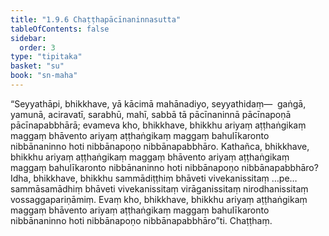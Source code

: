```yaml
---
title: "1.9.6 Chaṭṭhapācīnaninnasutta"
tableOfContents: false
sidebar:
  order: 3
type: "tipitaka"
basket: "su"
book: "sn-maha"
---
```



<DynamicBreadcrumb />

<Division number="96" book="sn-maha" bookNo="14" page="31">

<Paragraph number="204" book="sn-maha">
“Seyyathāpi, bhikkhave, yā kācimā mahānadiyo, seyyathidaṃ—  gaṅgā, yamunā, aciravatī, sarabhū, mahī, sabbā tā pācīnaninnā pācīnapoṇā pācīnapabbhārā; evameva kho, bhikkhave, bhikkhu ariyaṃ aṭṭhaṅgikaṃ maggaṃ bhāvento ariyaṃ aṭṭhaṅgikaṃ maggaṃ bahulīkaronto nibbānaninno hoti nibbānapoṇo nibbānapabbhāro. Kathañca, bhikkhave, bhikkhu ariyaṃ aṭṭhaṅgikaṃ maggaṃ bhāvento ariyaṃ aṭṭhaṅgikaṃ maggaṃ bahulīkaronto nibbānaninno hoti nibbānapoṇo nibbānapabbhāro? Idha, bhikkhave, bhikkhu sammādiṭṭhiṃ bhāveti vivekanissitaṃ …pe…  sammāsamādhiṃ bhāveti vivekanissitaṃ virāganissitaṃ nirodhanissitaṃ vossaggapariṇāmiṃ. Evaṃ kho, bhikkhave, bhikkhu ariyaṃ aṭṭhaṅgikaṃ maggaṃ bhāvento ariyaṃ aṭṭhaṅgikaṃ maggaṃ bahulīkaronto nibbānaninno hoti nibbānapoṇo nibbānapabbhāro”ti.

</Paragraph>
</Division>

<Paragraph number="205" type="center" book="sn-maha">
Chaṭṭhaṃ.
</Paragraph>